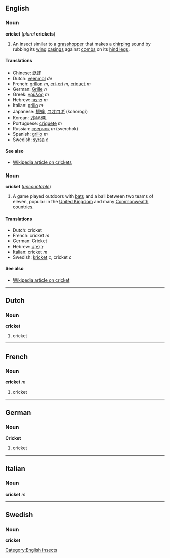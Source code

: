 ==English==
===Noun===
'''cricket''' (''plural'' '''crickets''')

#An insect similar to a [[grasshopper]] that makes a [[chirping]] sound by rubbing its [[wing]] [[casing]]s against [[comb]]s on its [[hind leg]]s.

====Translations====
*Chinese: [[蟋蟀]]
*Dutch: [[veenmol]] ''de''
*French: [[grillon]] ''m'', [[cri-cri]] ''m'', [[criquet]] ''m''
*German: [[Grille]] ''n''
*Greek: [[γρύλος]] ''m''
*Hebrew: [[צרצר|צַרְצוּר]] ''m''
*Italian: [[grillo]] ''m''
*Japanese: [[蟋蟀]], [[コオロギ]] (kohorogi)<!-- also kōrogi? -->
*Korean: [[귀뚜라미]]
*Portuguese: [[críquete]] ''m''
*Russian: [[сверчок]] ''m'' (sverchok)
*Spanish: [[grillo]] ''m''
*Swedish: [[syrsa]] ''c''

====See also====
*[[w:cricket_(insect)|Wikipedia article on crickets]]

===Noun===
'''cricket''' (''[[uncountable]]'')

#A game played outdoors with [[bat]]s and a ball between two teams of eleven, popular in the [[United Kingdom]] and many [[Commonwealth]] countries.

====Translations====
*Dutch: cricket
*French: cricket ''m''
*German: Cricket
*Hebrew: [[קריקט|קְרִיקֶט]]
*Italian: cricket ''m''
*Swedish: [[kricket]] ''c'', cricket ''c''

====See also====
*[[w:cricket_(sport)|Wikipedia article on cricket]]

[[Category:English insects]]

----

==Dutch==
===Noun===
'''cricket'''

#cricket

----
==French==
===Noun===
'''cricket''' ''m''

#cricket

----
==German==
===Noun===
'''Cricket'''

#cricket

----
==Italian==
===Noun===
'''cricket''' ''m''

----
==Swedish==
===Noun===
'''cricket'''